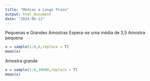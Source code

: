 ```yaml
---
title: "Médias a Longo Prazo"
output: html_document
date: "2024-06-13"
---
```

Pequenas e Grandes Amostras
Espera-se uma média de  3,5
Amostra pequena
```r
x = sample(1:6,6,replace = T)
mean(x)
```
Amostra grande

```r
x = sample(1:6,10000,replace = T)
mean(x)
```

